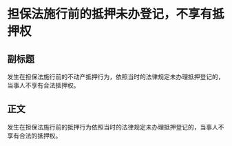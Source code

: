 # 担保法施行前的抵押未办登记，不享有抵押权
## 副标题
发生在担保法施行前的不动产抵押行为，依照当时的法律规定未办理抵押登记的，当事人不享有合法抵押权。
## 正文
发生在担保法施行前的抵押行为依照当时的法律规定未办理抵押登记的，当事人不享有合法的抵押权。